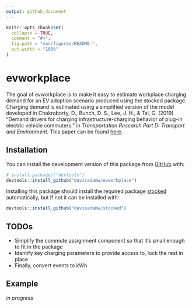 ```yaml
---
output: github_document
---
```


<!-- README.md is generated from README.Rmd. Please edit that file -->

```r
knitr::opts_chunk$set(
  collapse = TRUE,
  comment = "#>",
  fig.path = "man/figures/README-",
  out.width = "100%"
)
```

# evworkplace

<!-- badges: start -->
<!-- badges: end -->

The goal of evworkplace is to make it easy to estimate workplace charging demand for an EV adoption scenario produced using the stocked package. Charging demand is estimated using a simplified version of the model developed in Chakraborty, D., Bunch, D. S., Lee, J. H., & Tal, G. (2019) "Demand drivers for charging infrastructure-charging behavior of plug-in electric vehicle commuters." in *Transportation Research Part D: Transport and Environment*. This paper can be found [here](http://www.sciencedirect.com/science/article/pii/S1361920919301919).

## Installation

You can install the development version of this package from [GitHub](https://github.com/) with:

``` r
# install.packages("devtools")
devtools::install_github("davisadamw/evworkplace")
```

Installing this package should install the required package [stocked](https://github.com/davisadamw/stocked) automatically, but if not it can be installed with:
``` r
devtools::install_github("davisadamw/stocked")
```

## TODOs
* Simplify the commute assignment component so that it's small enough to fit in the package
* Identify key charging parameters to provide access to, lock the rest in place
* Finally, convert events to kWh

## Example

_in progress_

